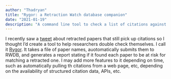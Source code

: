 ```yaml
---
author: "Thadryan"
title: "Rygor: a Retraction Watch database companion"
date: "2021-01-19"
description: "A command line tool to check a list of citations against The Retraction Watch Database"
---
```


I recently saw a [tweet](https://twitter.com/RetractionWatch/status/1350098097695842310?s=20) about retracted papers that still pick up citations so I thought I'd create a tool to help researchers double check themselves. I call it [Rygor](https://github.com/sweeney-th/Rygor). It takes a file of paper names, auotomatically submits them to RWDB, and generates a report stating if it found each paper to be at risk for matching a retracted one. I may add more features to it depending on time, such as automatically pulling th citations from a web page, etc, depending on the availability of structured citation data, APIs, etc.